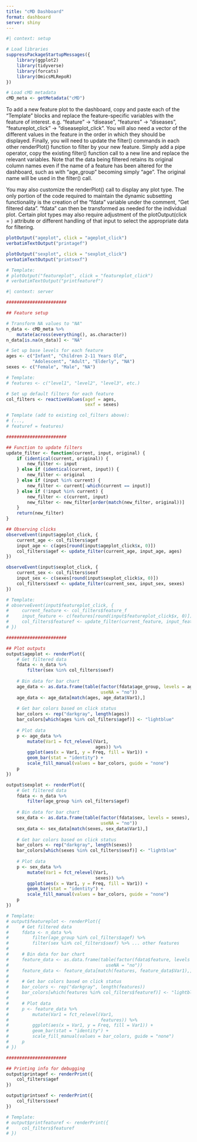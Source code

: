 ```yaml
---
title: "cMD Dashboard"
format: dashboard
server: shiny
---
```


```r
#| context: setup

# Load libraries
suppressPackageStartupMessages({
    library(ggplot2)
    library(tidyverse)
    library(forcats)
    library(OmicsMLRepoR)
})

# Load cMD metadata
cMD_meta <- getMetadata("cMD")
```

To add a new feature plot to the dashboard, copy and paste each of the
"Template" blocks and replace the feature-specific variables with the feature of
interest. e.g. "feature" -> "disease", "features" -> "diseases",
"featureplot_click" -> "diseaseplot_click". You will also need a vector of the
different values in the feature in the order in which they should be displayed.
Finally, you will need to update the filter() commands in each other
renderPlot() function to filter by your new feature. Simply add a pipe operator,
copy the existing filter() function call to a new line and replace the relevant
variables. Note that the data being filtered retains its original column names
even if the name of a feature has been altered for the dashboard, such as with
"age_group" becoming simply "age". The original name will be used in the
filter() call.

You may also customize the renderPlot() call to display any plot type. The
only portion of the code required to maintain the dynamic subsetting
functionality is the creation of the "fdata" variable under the comment,
"Get filtered data". "fdata" can then be transformed as needed for the
individual plot. Certain plot types may also require adjustment of the
plotOutput(click = ) attribute or different handling of that input to select the
appropriate data for filtering.

```r
plotOutput("ageplot", click = "ageplot_click")
verbatimTextOutput("printagef")
```

```r
plotOutput("sexplot", click = "sexplot_click")
verbatimTextOutput("printsexf")
```

```r
# Template:
# plotOutput("featureplot", click = "featureplot_click")
# verbatimTextOutput("printfeaturef")
```

```r
#| context: server

#######################

## Feature setup

# Transform NA values to "NA"
n_data <- cMD_meta %>%
    mutate(across(everything(), as.character))
n_data[is.na(n_data)] <- "NA"

# Set up base levels for each feature
ages <- c("Infant", "Children 2-11 Years Old",
          "Adolescent", "Adult", "Elderly", "NA")
sexes <- c("Female", "Male", "NA")

# Template:
# features <- c("level1", "level2", "level3", etc.)

# Set up default filters for each feature
col_filters <- reactiveValues(agef = ages,
                              sexf = sexes)

# Template (add to existing col_filters above):
# (...,
# featuref = features)

#######################

## Function to update filters
update_filter <- function(current, input, original) {
    if (identical(current, original)) {
        new_filter <- input
    } else if (identical(current, input)) {
        new_filter <- original
    } else if (input %in% current) {
        new_filter <- current[-which(current == input)]
    } else if (!input %in% current) {
        new_filter <- c(current, input)
        new_filter <- new_filter[order(match(new_filter, original))]
    }
    return(new_filter)
}

## Observing clicks
observeEvent(input$ageplot_click, {
    current_age <- col_filters$agef
    input_age <- c(ages[round(input$ageplot_click$x, 0)])
    col_filters$agef <- update_filter(current_age, input_age, ages)
})

observeEvent(input$sexplot_click, {
    current_sex <- col_filters$sexf
    input_sex <- c(sexes[round(input$sexplot_click$x, 0)])
    col_filters$sexf <- update_filter(current_sex, input_sex, sexes)
})

# Template:
# observeEvent(input$featureplot_click, {
#     current_feature <- col_filters$feature_f
#     input_feature <- c(features[round(input$featureplot_click$x, 0)])
#     col_filters$featuref <- update_filter(current_feature, input_feature, features)
# })

#######################

## Plot outputs
output$ageplot <- renderPlot({
    # Get filtered data
    fdata <- n_data %>%
        filter(sex %in% col_filters$sexf)
    
    # Bin data for bar chart
    age_data <- as.data.frame(table(factor(fdata$age_group, levels = ages),
                                    useNA = "no"))
    age_data <- age_data[match(ages, age_data$Var1),]
    
    # Get bar colors based on click status
    bar_colors <- rep("darkgray", length(ages))
    bar_colors[which(ages %in% col_filters$agef)] <- "lightblue"
    
    # Plot data
    p <- age_data %>%
        mutate(Var1 = fct_relevel(Var1,
                                  ages)) %>%
        ggplot(aes(x = Var1, y = Freq, fill = Var1)) + 
        geom_bar(stat = "identity") +
        scale_fill_manual(values = bar_colors, guide = "none")
    p
})

output$sexplot <- renderPlot({
    # Get filtered data
    fdata <- n_data %>%
        filter(age_group %in% col_filters$agef)
    
    # Bin data for bar chart
    sex_data <- as.data.frame(table(factor(fdata$sex, levels = sexes),
                                    useNA = "no"))
    sex_data <- sex_data[match(sexes, sex_data$Var1),]
    
    # Get bar colors based on click status
    bar_colors <- rep("darkgray", length(sexes))
    bar_colors[which(sexes %in% col_filters$sexf)] <- "lightblue"
    
    # Plot data
    p <- sex_data %>%
        mutate(Var1 = fct_relevel(Var1,
                                  sexes)) %>%
        ggplot(aes(x = Var1, y = Freq, fill = Var1)) + 
        geom_bar(stat = "identity") +
        scale_fill_manual(values = bar_colors, guide = "none")
    p
})

# Template:
# output$featureplot <- renderPlot({
#     # Get filtered data
#     fdata <- n_data %>%
#         filter(age_group %in% col_filters$agef) %>%
#         filter(sex %in% col_filters$sexf) %>% ... other features
#
#     # Bin data for bar chart
#     feature_data <- as.data.frame(table(factor(fdata$feature, levels = features),
#                                     useNA = "no"))
#     feature_data <- feature_data[match(features, feature_data$Var1),]
#     
#     # Get bar colors based on click status
#     bar_colors <- rep("darkgray", length(features))
#     bar_colors[which(features %in% col_filters$featuref)] <- "lightblue"
#     
#     # Plot data
#     p <- feature_data %>%
#         mutate(Var1 = fct_relevel(Var1,
#                                   features)) %>%
#         ggplot(aes(x = Var1, y = Freq, fill = Var1)) + 
#         geom_bar(stat = "identity") +
#         scale_fill_manual(values = bar_colors, guide = "none")
#     p
# })

#######################

## Printing info for debugging
output$printagef <- renderPrint({
    col_filters$agef
})

output$printsexf <- renderPrint({
    col_filters$sexf
})

# Template:
# output$printfeaturef <- renderPrint({
#     col_filters$featuref
# })
```

